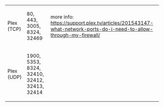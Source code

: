 {| class=wikitable
|-
| Plex (TCP) || 80, 443, 3005, 8324, 32469 || more info: https://support.plex.tv/articles/201543147-what-network-ports-do-i-need-to-allow-through-my-firewall/
|-
| Plex (UDP) || 1900, 5353, 8324, 32410, 32412, 32413, 32414 || 
|}